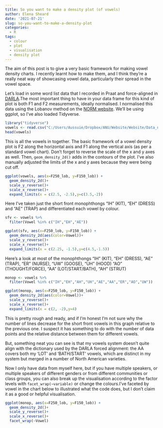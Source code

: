 ```yaml
---
title: So you want to make a density plot (of vowels)
author: Elena Sheard
date: '2021-07-21'
slug: so-you-want-to-make-a-density-plot
categories:
  - R
tags:
  - colour
  - plot
  - visualisation
  - density plot
---
```

The aim of this post is to give a very basic framework for making vowel density charts. I recently learnt how to make them, and I think they're a really neat way of showcasing vowel data, particularly their spread in the vowel space. 

Let's load in some word list data that I recorded in Praat and force-aligned in [DARLA](http://darla.dartmouth.edu/).The most important thing to have in your data frame for this kind of plot is both F1 and F2 measurements, ideally normalised. I normalised this data using the Lobanov method on the [NORM website](http://lingtools.uoregon.edu/norm/norm1_help.php). We'll be using ggplot, so I've also loaded Tidyverse.

```r
library("tidyverse")
vowels <- read.csv("C:/Users/Aussuie/Dropbox/ANU/Website/Website/Data_normalised.csv")
head(vowels)
```

This is all the vowels in together. The basic framework of a vowel density plot is F2 along the horizontal axis and F1 along the vertical axis (as per a standard vowel chart). Don't forget to reverse the scale of the x and y axes as well. Then, `geom_density_2d()` adds in the contours of the plot. I've also manually adjusted the limits of the x and y axes because they were being cut off. 

```r
ggplot(vowels, aes(x=F250_lob, y=F150_lob)) +
  geom_density_2d()+
  scale_y_reverse()+
  scale_x_reverse()+
  expand_limits(x = c(2.5, -2.5),y=c(3.5,-2))
```

Here I've taken just the short front monophthongs "IH" (KIT), "EH" (DRESS) and "AE" (TRAP) and differentiated each vowel by colour.

```r
sfv <- vowels %>%
  filter(Vowel %in% c("IH","EH","AE"))

ggplot(sfv, aes(x=F250_lob, y=F150_lob)) +
  geom_density_2d(aes(color=Vowel))+
  scale_y_reverse()+
  scale_x_reverse()+
  expand_limits(x = c(2.25, -1.5),y=c(4.5,-1.5))
```
Here's a look at most of the monophthongs "IH" (KIT), "EH" (DRESS), "AE" (TRAP), "ER" (NURSE), "UW" (GOOSE), "UH" (HOOD) "AO" (THOUGHT/FORCE), "AA" (LOT/START/BATH), "AH" (STRUT)

```r
monop <- vowels %>%
  filter(Vowel %in% c("IH","EH","AH","UH","AE","AA","ER","AO","UW"))

ggplot(monop, aes(x=F250_lob, y=F150_lob)) +
  geom_density_2d(aes(color=Vowel))+
  scale_y_reverse()+
  scale_x_reverse()+
  expand_limits(x = c(2, -2),y=4)
```

This is pretty rough and ready, and if I'm honest I'm not sure why the number of lines decrease for the short front vowels in this graph relative to the previous one. I suspect it has something to do with the number of data points and the relative distance between them for different vowels. 

But, something neat you can see is that my vowels system doesn't quite align with the dictionary used by the DARLA forced alignment: the AA covers both my 'LOT' and 'BATH/START' vowels, which are distinct in my system but merged in a number of North American varieties. 

Now I only have data from myself here, but if you have multiple speakers, or multiple speakers of different genders or from different communities or class groups, you can also break up the visualisation according to the factor levels with `facet_wrap(~variable)` or change the colours.I've faceted by vowel in the chart below to illustrated what the code does, but I don't claim it as a good or helpful visualisation.

```r
ggplot(monop, aes(x=F250_lob, y=F150_lob)) +
  geom_density_2d()+
  scale_y_reverse()+
  scale_x_reverse()+
  facet_wrap(~Vowel)
```

